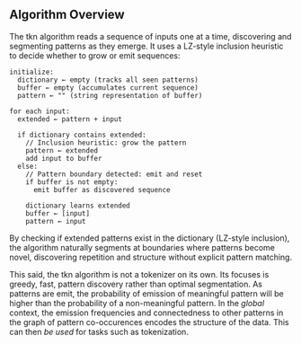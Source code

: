 
## Algorithm Overview

The tkn algorithm reads a sequence of inputs one at a time, discovering and segmenting patterns as they emerge. It uses a LZ-style inclusion heuristic to decide whether to grow or emit sequences:

```
initialize:
  dictionary ← empty (tracks all seen patterns)
  buffer ← empty (accumulates current sequence)
  pattern ← "" (string representation of buffer)

for each input:
  extended ← pattern + input

  if dictionary contains extended:
    // Inclusion heuristic: grow the pattern
    pattern ← extended
    add input to buffer
  else:
    // Pattern boundary detected: emit and reset
    if buffer is not empty:
      emit buffer as discovered sequence

    dictionary learns extended
    buffer ← [input]
    pattern ← input
```

By checking if extended patterns exist in the dictionary (LZ-style inclusion), the algorithm naturally segments at boundaries where patterns become novel, discovering repetition and structure without explicit pattern matching.

This said, the tkn algorithm is not a tokenizer on its own. Its focuses is greedy, fast, pattern discovery rather than optimal segmentation. As patterns are emit, the probability of emission of meaningful pattern will be higher than the probability of a non-meaningful pattern. In the _global_ context, the emission frequencies and connectedness to other patterns in the graph of pattern co-occurences encodes the structure of the data. This can then _be used_ for tasks such as tokenization.

<PatternDiscoveryDemo />
